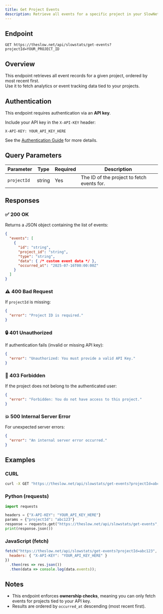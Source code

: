 ```yaml
---
title: Get Project Events
description: Retrieve all events for a specific project in your SlowNet account using an API key.
---
```


## Endpoint

```
GET https://theslow.net/api/slowstats/get-events?projectId=YOUR_PROJECT_ID
```

## Overview

This endpoint retrieves all event records for a given project, ordered by most recent first.  
Use it to fetch analytics or event tracking data tied to your projects.

## Authentication

This endpoint requires authentication via an **API key**.

Include your API key in the `X-API-KEY` header:

```
X-API-KEY: YOUR_API_KEY_HERE
```

See the [Authentication Guide](../../authentication) for more details.

## Query Parameters

| Parameter    | Type   | Required | Description                         |
|--------------|--------|----------|-------------------------------------|
| `projectId`  | string | Yes      | The ID of the project to fetch events for.|

## Responses

### ✅ 200 OK

Returns a JSON object containing the list of events:

```json
{
  "events": [
    {
      "id": "string",
      "project_id": "string",
      "type": "string",
      "data": { /* custom event data */ },
      "occurred_at": "2025-07-16T00:00:00Z"
    }
  ]
}
```

### ⚠️ 400 Bad Request

If `projectId` is missing:

```json
{
  "error": "Project ID is required."
}
```

### 🔒 401 Unauthorized

If authentication fails (invalid or missing API key):

```json
{
  "error": "Unauthorized: You must provide a valid API Key."
}
```

### 🚫 403 Forbidden

If the project does not belong to the authenticated user:

```json
{
  "error": "Forbidden: You do not have access to this project."
}
```

### 💥 500 Internal Server Error

For unexpected server errors:

```json
{
  "error": "An internal server error occurred."
}
```

## Examples

### CURL

```bash
curl -X GET "https://theslow.net/api/slowstats/get-events?projectId=abc123"      -H "X-API-KEY: YOUR_API_KEY_HERE"
```

### Python (requests)

```python
import requests

headers = {"X-API-KEY": "YOUR_API_KEY_HERE"}
params = {"projectId": "abc123"}
response = requests.get("https://theslow.net/api/slowstats/get-events", headers=headers, params=params)
print(response.json())
```

### JavaScript (fetch)

```javascript
fetch("https://theslow.net/api/slowstats/get-events?projectId=abc123", {
  headers: { "X-API-KEY": "YOUR_API_KEY_HERE" }
})
  .then(res => res.json())
  .then(data => console.log(data.events));
```

## Notes

- This endpoint enforces **ownership checks**, meaning you can only fetch events for projects tied to your API key.
- Results are ordered by `occurred_at` descending (most recent first).
